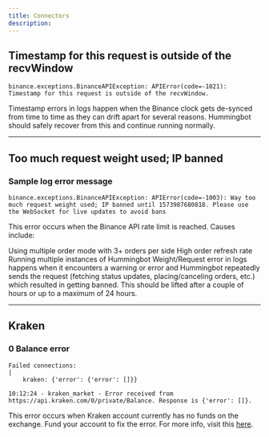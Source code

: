 ```yaml
---
title: Connectors
description:
---
```


## Timestamp for this request is outside of the recvWindow

```
binance.exceptions.BinanceAPIException: APIError(code=-1021): Timestamp for this request is outside of the recvWindow.
```

Timestamp errors in logs happen when the Binance clock gets de-synced from time to time as they can drift apart for several reasons. Hummingbot should safely recover from this and continue running normally.

---

## Too much request weight used; IP banned

### Sample log error message

```
binance.exceptions.BinanceAPIException: APIError(code=-1003): Way too much request weight used; IP banned until 1573987680818. Please use the WebSocket for live updates to avoid bans
```

This error occurs when the Binance API rate limit is reached. Causes include:

Using multiple order mode with 3+ orders per side
High order refresh rate
Running multiple instances of Hummingbot
Weight/Request error in logs happens when it encounters a warning or error and Hummingbot repeatedly sends the request (fetching status updates, placing/canceling orders, etc.) which resulted in getting banned. This should be lifted after a couple of hours or up to a maximum of 24 hours.

---

## Kraken

### 0 Balance error

```
Failed connections:                                                                                      |
    kraken: {'error': {'error': []}}

10:12:24 - kraken_market - Error received from https://api.kraken.com/0/private/Balance. Response is {'error': []}.
```

This error occurs when Kraken account currently has no funds on the exchange. Fund your account to fix the error. For more info, visit this [here](https://support.kraken.com/hc/en-us/articles/360001491786-API-Error-Codes).
